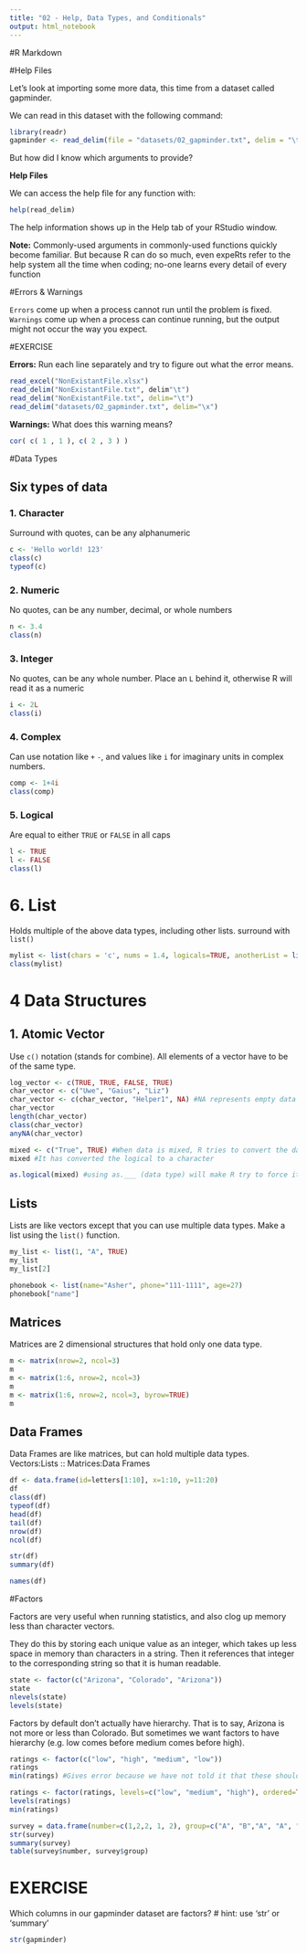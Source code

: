 ```yaml
---
title: "02 - Help, Data Types, and Conditionals"
output: html_notebook
---
```


#R Markdown




#Help Files

Let's look at importing some more data, this time from a dataset called gapminder.

We can read in this dataset with the following command:
```r
library(readr)
gapminder <- read_delim(file = "datasets/02_gapminder.txt", delim = "\t", escape_double = FALSE, trim_ws = TRUE)
```

But how did I know which arguments to provide?

**Help Files**

We can access the help file for any function with:
```r
help(read_delim)
```

The help information shows up in the Help tab of your RStudio window.

**Note:** Commonly-used arguments in commonly-used functions quickly become familiar. But because R can do so much, even expeRts refer to the help system all the time when coding; no-one learns every detail of every function

#Errors & Warnings

`Errors` come up when a process cannot run until the problem is fixed.
`Warnings` come up when a process can continue running, but the output might not occur the way you expect.


#EXERCISE 

**Errors:** Run each line separately and try to figure out what the error means.
```r
read_excel("NonExistantFile.xlsx")
read_delim("NonExistantFile.txt", delim"\t")
read_delim("NonExistantFile.txt", delim="\t")
read_delim("datasets/02_gapminder.txt", delim="\x")
```

**Warnings:** What does this warning means?
```r
cor( c( 1 , 1 ), c( 2 , 3 ) )
```


#Data Types

## Six types of data
### 1. Character

Surround with quotes, can be any alphanumeric
```r
c <- 'Hello world! 123'
class(c)
typeof(c)
```
### 2. Numeric

No quotes, can be any number, decimal, or whole numbers
```r
n <- 3.4
class(n)
```
### 3. Integer

No quotes, can be any whole number.  Place an `L` behind it, otherwise R will read it as a numeric
```r
i <- 2L
class(i)
```
### 4. Complex

Can use notation like `+` `-`, and values like `i` for imaginary units in complex numbers.
```r
comp <- 1+4i
class(comp)
```

### 5. Logical

Are equal to either `TRUE` or `FALSE` in all caps
```r
l <- TRUE
l <- FALSE
class(l)
```

# 6. List

Holds multiple of the above data types, including other lists.  surround with `list()`
```r
mylist <- list(chars = 'c', nums = 1.4, logicals=TRUE, anotherList = list(a = 'a', b = 2))
class(mylist)
```


# 4 Data Structures

## 1. Atomic Vector

Use `c()` notation (stands for combine).  All elements of a vector have to be of the same type.
```r
log_vector <- c(TRUE, TRUE, FALSE, TRUE)
char_vector <- c("Uwe", "Gaius", "Liz")
char_vector <- c(char_vector, "Helper1", NA) #NA represents empty data
char_vector
length(char_vector)
class(char_vector)
anyNA(char_vector)

mixed <- c("True", TRUE) #When data is mixed, R tries to convert the data to what it thinks makes most sense
mixed #It has converted the logical to a character

as.logical(mixed) #using as.___ (data type) will make R try to force it to be the this data type.
```

## Lists

Lists are like vectors except that you can use multiple data types.  Make a list using the `list()` function.
```r
my_list <- list(1, "A", TRUE)
my_list
my_list[2]

phonebook <- list(name="Asher", phone="111-1111", age=27)
phonebook["name"]
```


## Matrices

Matrices are 2 dimensional structures that hold only one data type.
```r
m <- matrix(nrow=2, ncol=3)
m
m <- matrix(1:6, nrow=2, ncol=3)
m
m <- matrix(1:6, nrow=2, ncol=3, byrow=TRUE)
m
```


## Data Frames 
Data Frames are like matrices, but can hold multiple data types.  Vectors:Lists :: Matrices:Data Frames
```r
df <- data.frame(id=letters[1:10], x=1:10, y=11:20)
df
class(df)
typeof(df)
head(df)
tail(df)
nrow(df)
ncol(df)

str(df)
summary(df)

names(df)
```


#Factors

Factors are very useful when running statistics, and also clog up memory less than character vectors.

They do this by storing each unique value as an integer, which takes up less space in memory than characters in a string.  Then it references that integer to the corresponding string so that it is human readable.
```r
state <- factor(c("Arizona", "Colorado", "Arizona"))
state
nlevels(state)
levels(state)

```

Factors by default don't actually have hierarchy.  That is to say, Arizona is not more or less than Colorado.  But sometimes we want factors to have hierarchy (e.g. low comes before medium comes before high).
```r
ratings <- factor(c("low", "high", "medium", "low"))
ratings
min(ratings) #Gives error because we have not told it that these should have an order

ratings <- factor(ratings, levels=c("low", "medium", "high"), ordered=TRUE)
levels(ratings)
min(ratings)

```


```r
survey = data.frame(number=c(1,2,2, 1, 2), group=c("A", "B","A", "A", "B"))
str(survey)
summary(survey)
table(survey$number, survey$group)
```


# EXERCISE

Which columns in our gapminder dataset are factors?
# hint: use 'str' or 'summary'
```r
str(gapminder)
```



